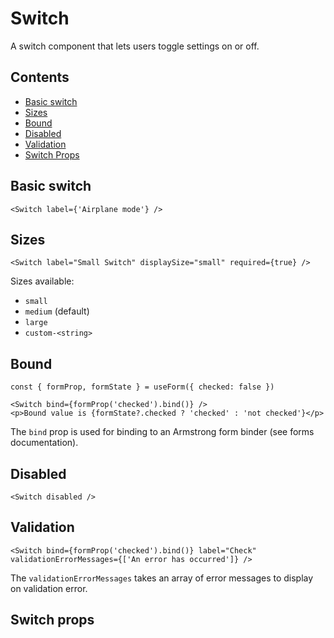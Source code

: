

<Meta title="Components/switch" component={Switch} />

# Switch

A switch component that lets users toggle settings on or off.

## Contents

- [Basic switch](#basic)
- [Sizes](#sizes)
- [Bound](#bound)
- [Disabled](#disabled)
- [Validation](#validation)
- [Switch Props](#props)

## <a name="basic">Basic switch</a>

<Canvas of={SwitchStories.Default} layout="centered" sourceState="none" />

```tsx
<Switch label={'Airplane mode'} />
```

## <a name="sizes">Sizes</a>

<Canvas of={SwitchStories.Sizes} layout="centered" sourceState="none" />

```tsx
<Switch label="Small Switch" displaySize="small" required={true} />
```

Sizes available:

- `small`
- `medium` (default)
- `large`
- `custom-<string>`

## <a name="bound">Bound</a>

<Canvas of={SwitchStories.Bound} layout="centered" sourceState="none" />

```tsx
const { formProp, formState } = useForm({ checked: false })

<Switch bind={formProp('checked').bind()} />
<p>Bound value is {formState?.checked ? 'checked' : 'not checked'}</p>
```

The `bind` prop is used for binding to an Armstrong form binder (see forms documentation).

## <a name="disabled">Disabled</a>

```tsx
<Switch disabled />
```

## <a name="validation">Validation</a>

<Canvas of={SwitchStories.ValidationError} layout="centered" sourceState="none" />

```tsx
<Switch bind={formProp('checked').bind()} label="Check" validationErrorMessages={['An error has occurred']} />
```

The `validationErrorMessages` takes an array of error messages to display on validation error.

## <a name="props">Switch props</a>

<ArgTypes of={Switch} />
